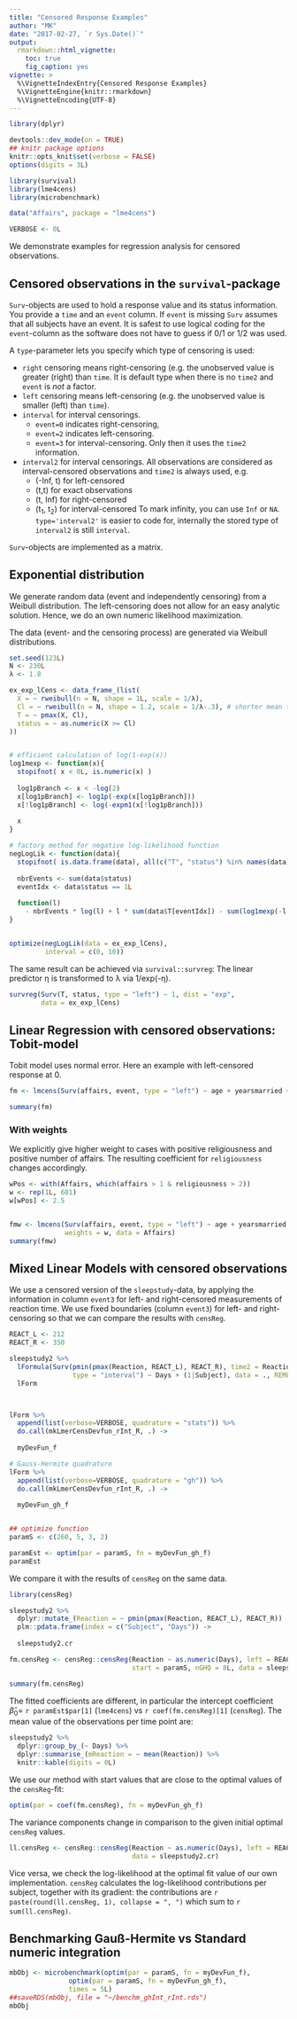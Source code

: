 ```yaml
---
title: "Censored Response Examples"
author: "MK"
date: "2017-02-27, `r Sys.Date()`"
output:
  rmarkdown::html_vignette:
    toc: true
    fig_caption: yes
vignette: >
  %\VignetteIndexEntry{Censored Response Examples}
  %\VignetteEngine{knitr::rmarkdown}
  %\VignetteEncoding{UTF-8}
---
```


```r
library(dplyr)

devtools::dev_mode(on = TRUE)
## knitr package options
knitr::opts_knit$set(verbose = FALSE)
options(digits = 3L)

library(survival)
library(lme4cens)
library(microbenchmark)

data("Affairs", package = "lme4cens")

VERBOSE <- 0L
```

We demonstrate examples for regression analysis for censored observations.


## Censored observations in the `survival`-package
`Surv`-objects are used to hold a response value and its status information.
You provide a `time` and an `event` column. If `event` is missing `Surv` assumes that all subjects have an event.
It is safest to use logical coding for the `event`-column as the software does not have to guess if 0/1 or 1/2 was used.

A `type`-parameter lets you specify which type of censoring is used:

* `right` censoring means right-censoring (e.g. the unobserved value is greater (right) than `time`. It is default type when there is no `time2` and `event` is _not_ a factor.
* `left` censoring means left-censoring (e.g. the unobserved value is smaller (left) than `time`).
* `interval` for interval censorings.
    * `event=0` indicates right-censoring,
    * `event=2` indicates left-censoring.
    * `event=3` for interval-censoring. Only then it uses the `time2` information.
* `interval2` for interval censorings. All observations are considered as interval-censored observations and `time2` is always used, e.g.
    * (-Inf, t) for left-censored
    * (t,t) for exact observations
    * (t, Inf) for right-censored
    * (t~1~, t~2~) for interval-censored
To mark infinity, you can use `Inf` or `NA`. `type='interval2'` is easier to code for, internally the stored type of `interval2` is still `interval`.

`Surv`-objects are implemented as a matrix.



## Exponential distribution
We generate random data (event and independently censoring) from a Weibull distribution.
The left-censoring does not allow for an easy analytic solution. Hence, we do an own numeric likelihood maximization.

The data (event- and the censoring process) are generated via Weibull distributions.

```r
set.seed(123L)
N <- 230L
λ <- 1.8

ex_exp_lCens <- data_frame_(list(
  X = ~ rweibull(n = N, shape = 1L, scale = 1/λ),
  Cl = ~ rweibull(n = N, shape = 1.2, scale = 1/λ-.3), # shorter mean time than for response X
  T = ~ pmax(X, Cl),
  status = ~ as.numeric(X >= Cl)
))


# efficient calculation of log(1-exp(x))
log1mexp <- function(x){
  stopifnot( x < 0L, is.numeric(x) )
  
  log1pBranch <- x < -log(2)
  x[log1pBranch] <- log1p(-exp(x[log1pBranch]))
  x[!log1pBranch] <- log(-expm1(x[!log1pBranch]))
  
  x
}

# factory method for negative log-likelihood function
negLogLik <- function(data){
  stopifnot( is.data.frame(data), all(c("T", "status") %in% names(data)) )
  
  nbrEvents <- sum(data$status)
  eventIdx <- data$status == 1L
  
  function(l)
    - nbrEvents * log(l) + l * sum(data$T[eventIdx]) - sum(log1mexp(-l * data$T[!eventIdx]))
}


optimize(negLogLik(data = ex_exp_lCens),
         interval = c(0, 10))
```

The same result can be achieved via `survival::survreg`:
The linear predictor η is transformed to λ via 1/exp(-η).

```r
survreg(Surv(T, status, type = "left") ~ 1, dist = "exp",
        data = ex_exp_lCens)
```




## Linear Regression with censored observations: Tobit-model

Tobit model uses normal error. Here an example with left-censored response at 0.

```r
fm <- lmcens(Surv(affairs, event, type = "left") ~ age + yearsmarried + religiousness + occupation + rating, data = Affairs)

summary(fm)
```



### With weights

We explicitly give higher weight to cases with positive religiousness and positive number of affairs.
The resulting coefficient for `religiousness` changes accordingly.

```r

wPos <- with(Affairs, which(affairs > 1 & religiousness > 2))
w <- rep(1L, 601)
w[wPos] <- 2.5


fmw <- lmcens(Surv(affairs, event, type = "left") ~ age + yearsmarried + religiousness + occupation + rating,
              weights = w, data = Affairs)
summary(fmw)
```






## Mixed Linear Models with censored observations

We use a censored version of the `sleepstudy`-data, by applying the information in column `event3` for left- and right-censored measurements of reaction time.
We use fixed boundaries (column `event3`) for left- and right-censoring so that we can compare the results with `censReg`.

```r
REACT_L <- 212
REACT_R <- 350

sleepstudy2 %>% 
  lFormula(Surv(pmin(pmax(Reaction, REACT_L), REACT_R), time2 = Reaction, event = event3,
                type = "interval") ~ Days + (1|Subject), data = ., REML=FALSE) -> 
  lForm



lForm %>% 
  append(list(verbose=VERBOSE, quadrature = "stats")) %>%
  do.call(mkLmerCensDevfun_rInt_R, .) ->
  
  myDevFun_f

# Gauss-Hermite quadrature
lForm %>% 
  append(list(verbose=VERBOSE, quadrature = "gh")) %>%
  do.call(mkLmerCensDevfun_rInt_R, .) ->
  
  myDevFun_gh_f


## optimize function
paramS <- c(260, 5, 3, 2)

paramEst <- optim(par = paramS, fn = myDevFun_gh_f)
paramEst
```


We compare it with the results of `censReg` on the same data.

```r
library(censReg)

sleepstudy2 %>% 
  dplyr::mutate_(Reaction = ~ pmin(pmax(Reaction, REACT_L), REACT_R))  %>% 
  plm::pdata.frame(index = c("Subject", "Days")) ->
  
  sleepstudy2.cr

fm.censReg <- censReg::censReg(Reaction ~ as.numeric(Days), left = REACT_L, right = REACT_R,
                               start = paramS, nGHQ = 8L, data = sleepstudy2.cr)

summary(fm.censReg)
```

The fitted coefficients are different, in particular the intercept coefficient ${\hat β}_0 =$ `r paramEst$par[1]` (`lme4cens`) vs `r coef(fm.censReg)[1]` (`censReg`). The mean value of the observations per time point are:
```r
sleepstudy2 %>%
  dplyr::group_by_(~ Days) %>%
  dplyr::summarise_(mReaction = ~ mean(Reaction)) %>% 
  knitr::kable(digits = 0L)
```




We use our method with start values that are close to the optimal values of the `censReg`-fit:
```r
optim(par = coef(fm.censReg), fn = myDevFun_gh_f)
```

The variance components change in comparison to the given initial optimal `censReg` values.

```r
ll.censReg <- censReg::censReg(Reaction ~ as.numeric(Days), left = REACT_L, right = REACT_R, start = paramEst$par, logLikOnly = TRUE, nGHQ = 8L,
                               data = sleepstudy2.cr)
```

Vice versa, we check the log-likelihood at the optimal fit value of our own implementation. `censReg` calculates the log-likelihood contributions per subject,
together with its gradient: the contributions are
`r paste(round(ll.censReg, 1), collapse = ", ")` which sum to `r sum(ll.censReg)`.


## Benchmarking Gauß-Hermite vs Standard numeric integration 

```r
mbObj <- microbenchmark(optim(par = paramS, fn = myDevFun_f),
               optim(par = paramS, fn = myDevFun_gh_f),
               times = 5L)
##saveRDS(mbObj, file = "~/benchm_ghInt_rInt.rds")
mbObj
```

